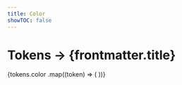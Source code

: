 ```yaml
---
title: Color
showTOC: false
---
```


# Tokens &rarr; {frontmatter.title}

<TokensNav selected="color" />

<TokenList>
  {tokens.color
    .map((token) => (
      <TokenList.Item
        key={token.name}
        category="color"
        token={token}
      />
    ))}
</TokenList>
